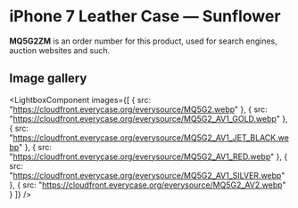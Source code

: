 
# iPhone 7 Leather Case — Sunflower

<Callout type='info' emoji='👉🏻'>**MQ5G2ZM** is an order number for this product, used for search engines, auction websites and such.</Callout>

## Image gallery

<LightboxComponent
    images={[
      {
        src: "https://cloudfront.everycase.org/everysource/MQ5G2.webp"
      },
      {
        src: "https://cloudfront.everycase.org/everysource/MQ5G2_AV1_GOLD.webp"
      },
      {
        src: "https://cloudfront.everycase.org/everysource/MQ5G2_AV1_JET_BLACK.webp"
      },
      {
        src: "https://cloudfront.everycase.org/everysource/MQ5G2_AV1_RED.webp"
      },
      {
        src: "https://cloudfront.everycase.org/everysource/MQ5G2_AV1_SILVER.webp"
      },
      {
        src: "https://cloudfront.everycase.org/everysource/MQ5G2_AV2.webp"
      }
    ]}
  />
